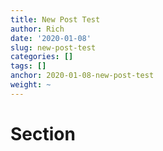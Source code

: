 ```yaml
---
title: New Post Test
author: Rich
date: '2020-01-08'
slug: new-post-test
categories: []
tags: []
anchor: 2020-01-08-new-post-test
weight: ~
---
```


# Section
